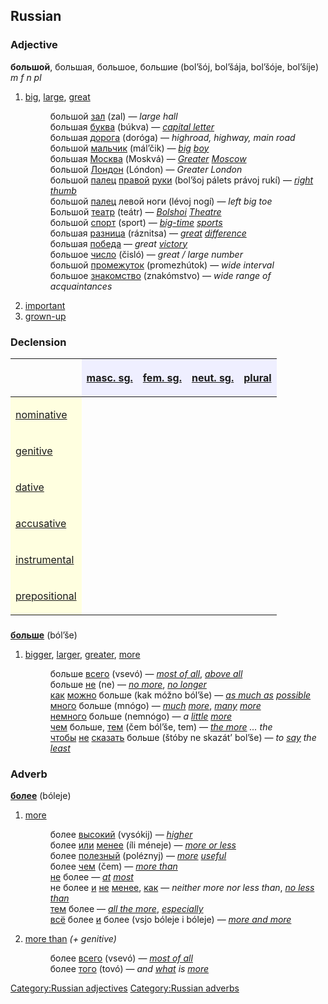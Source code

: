 ==Russian==

===Adjective===
'''большой''', большая, большое, большие (bol’šój, bol’šája, bol’šóje, bol’šíje) ''m'' ''f'' ''n'' ''pl''
# [[big]], [[large]], [[great]]
#: большой [[зал]] (zal) — ''large hall''
#: большая [[буква]] (búkva) — ''[[capital letter]]''
#: большая [[дорога]] (doróga) — ''highroad, highway, main road''
#: большой [[мальчик]] (mál’čik) — ''[[big]] [[boy]]''
#: большая [[Москва]] (Moskvá) — ''[[Greater]] [[Moscow]]''
#: большой [[Лондон]] (Lóndon) — ''Greater London''
#: большой [[палец]] [[правый|правой]] [[рука|руки]] (bol’šoj pálets právoj rukí) — ''[[right]] [[thumb]]''
#: большой [[палец]] левой ноги (lévoj nogí) — ''left big toe''
#: Большой [[театр]] (teátr) — ''[[Bolshoi]] [[Theatre]]''
#: большой [[спорт]] (sport) — ''[[big-time]] [[sport]]s''
#: большая [[разница]] (ráznitsa) — ''[[great]] [[difference]]''
#: большая [[победа]] — ''great [[victory]]''
#: большое [[число]] (čisló) — ''great / large number''
#: большой [[промежуток]] (promezhútok) — ''wide interval''
#:большое [[знакомство]] (znakómstvo) — ''wide range of acquaintances''
# [[important]]
# [[grown-up]]

===Declension===
{| border="1" cellpadding="4" cellspacing="0"
!
! style="background-color: #EFEFFF" align="center"|[[masculine|masc. sg.]]
! style="background-color: #EFEFFF" align="center"|[[feminine|fem. sg.]]
! style="background-color: #EFEFFF" align="center"|[[neuter|neut. sg.]]
! style="background-color: #EFEFFF" align="center"|[[plural]]
|-
! style="background-color: #FFFFE0" align="left"|[[nominative case|nominative]]
| align="center"|{{Unicode|большо́й}}
| align="center"|{{Unicode|больша́я}}
| align="center"|{{Unicode|большо́е}}
| align="center"|{{Unicode|больши́е}}
|-
! style="background-color: #FFFFE0" align="left"|[[genitive case|genitive]]
| align="center"|{{Unicode|большо́го}}
| align="center"|{{Unicode|большо́й}}
| align="center"|{{Unicode|большо́го}}
| align="center"|{{Unicode|больши́х}}
|-
! style="background-color: #FFFFE0" align="left"|[[dative case|dative]]
| align="center"|{{Unicode|большо́му}}
| align="center"|{{Unicode|большо́й}}
| align="center"|{{Unicode|большо́му}}
| align="center"|{{Unicode|больши́м}}
|-
! style="background-color: #FFFFE0" align="left"|[[accusative case|accusative]]
| align="center"|{{Unicode|большо́й,-о́го}}
| align="center"|{{Unicode|большу́ю}}
| align="center"|{{Unicode|большо́е}}
| align="center"|{{Unicode|больши́е,-и́х}}
|-
! style="background-color: #FFFFE0" align="left"|[[instrumental case|instrumental]]
| align="center"|{{Unicode|больши́м}}
| align="center"|{{Unicode|большо́й, -о́ю}}
| align="center"|{{Unicode|больши́м}}
| align="center"|{{Unicode|больши́ми}}
|-
! style="background-color: #FFFFE0" align="left"|[[prepositional case|prepositional]]
| align="center"|{{Unicode|о большо́м}}
| align="center"|{{Unicode|о большо́й}}
| align="center"|{{Unicode|о большо́м}}
| align="center"|{{Unicode|о больши́х}}
|}

==={{compar}}=== <!-- This should be moved to a separate entry, right?-->
'''[[больше]]''' (ból’še)

# [[big|bigger]], [[large|larger]], [[greater]], [[more]]
#: больше [[всего]] (vsevó) — ''[[most of all]]'', ''[[above all]]''
#: больше [[не]] (ne) — ''[[no more]]'', ''[[no longer]]''
#: [[как]] [[можно]] больше (kak móžno ból’še) — ''[[as much as]] [[possible]]''
#: [[много]] больше (mnógo) — ''[[much]] [[more]]'', ''[[many]] [[more]]''
#: [[немного]] больше (nemnógo) — ''a [[little]] [[more]]''
#: [[что|чем]] больше, [[тот|тем]] (čem ból’še, tem) — ''[[the more]] ... the''
#: [[чтобы]] [[не]] [[говорить|сказать]] больше (štóby ne skazát’ bol’še) — ''to [[say]] the [[least]]''

===Adverb=== <!-- This should be moved to a separate entry, right?-->
'''[[более]]''' (bóleje)

# [[more]]
#: более [[высокий]] (vysókij) — ''[[higher]]''
#: более [[или]] [[менее]] (íli méneje) — ''[[more or less]]''
#: более [[полезный]] (poléznyj) — ''[[more]] [[useful]]''
#: более [[что|чем]] (čem) — ''[[more than]]''
#: [[не]] более — ''[[at]] [[most]]''
#: не более [[и]] [[не]] [[менее]], [[как]] — ''neither more nor less than'', ''[[no less than]]''
#: [[тот|тем]] более — ''[[all the more]]'', ''[[especially]]''
#: [[весь|всё]] более [[и]] более (vsjo bóleje i bóleje) — ''[[more and more]]''
# [[more than]] ''(+ genitive)''
#: более [[всего]] (vsevó) — ''[[most of all]]''
#: более [[тот|того]] (tovó) — ''and [[what]] is [[more]]''

[[Category:Russian adjectives]]
[[Category:Russian adverbs]]